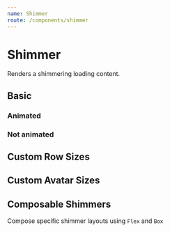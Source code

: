 ```yaml
---
name: Shimmer
route: /components/shimmer
---
```



# Shimmer

Renders a shimmering loading content.

<PropsTable of={Shimmer} />

## Basic

<Playground>
  <h3>Animated</h3>
  <Shimmer />
  <h3>Not animated</h3>
  <Shimmer animated={false} />
</Playground>

## Custom Row Sizes

<Playground>
  <Shimmer rows={[{height: 40}, {height: 20}, {height: 20}, {height: 100}]} />
</Playground>

## Custom Avatar Sizes

<Playground>
  <List direction="vertical">
    <Shimmer avatar={{height: 40, width: 40}} />
    <Shimmer avatar={{height: 40, width: 40, rounded: true}} />
    <Shimmer avatar={{height: 100, width: 100, rounded: true}} />
  </List>
</Playground>

## Composable Shimmers

Compose specific shimmer layouts using `Flex` and `Box`

<Playground>
  <Flex alignItems="center">
    <Box>
      <Shimmer avatar={{height: 100, width: 100, rounded: true}} rows={[]} />
    </Box>
    <Box
      css={`
        flex-grow: 1;
      `}>
      <Shimmer rows={[{height: 10}, {height: 10}, {height: 10}]} />
    </Box>
  </Flex>
  <Shimmer rows={[{height: 50}]} />
  <Shimmer rows={[{height: 50}]} />
  <Shimmer rows={[{height: 50}]} />
  <Flex alignItems="center">
    <Box>
      <Shimmer avatar={{height: 50, width: 50}} rows={[]} />
    </Box>
    <Box
      css={`
        flex-grow: 1;
      `}>
      <Shimmer rows={[{height: 10}, {height: 10}, {height: 10}]} />
    </Box>
  </Flex>
</Playground>

